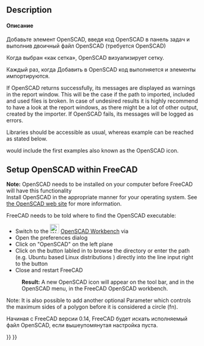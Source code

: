 <languages/>

{{Docnav
|[[OpenSCAD_ExplodeGroup|Explode Group]]
|[[OpenSCAD_MeshBoolean|Mesh Boolean]]
|[[OpenSCAD_Workbench|OpenSCAD]]
|IconL=OpenSCAD_ExplodeGroup.svg
|IconR=OpenSCAD_MeshBoolean.svg
|IconC=Workbench_OpenSCAD.svg
}}

<div class="mw-translate-fuzzy">
{{GuiCommand/ru
|Name=OpenSCAD AddOpenSCADElement
|Name/ru=OpenSCAD AddOpenSCADElement
|Workbenches=[[OpenSCAD_Workbench/ru|OpenSCAD]]
|MenuLocation=OpenSCAD -> Add OpenSCAD Element
}}
</div>

==Description==

<div class="mw-translate-fuzzy">
==== Описание ====
Добавьте элемент OpenSCAD, введя код OpenSCAD в панель задач и выполнив двоичный файл OpenSCAD (требуется OpenSCAD)
</div> 

Когда выбран «как сетка», OpenSCAD визуализирует сетку. 

Каждый раз, когда Добавить в OpenSCAD код выполняется и элементы импортируются.

If OpenSCAD returns successfully, its messages are displayed as warnings in the report window. This will be the case if the path to imported, included and used files is broken. In case of undesired results it is highly recommend to have a look at the report windows, as there might be a lot of other output, created by the importer. If OpenSCAD fails, its messages will be logged as errors.

Libraries should be accessible as usual, whereas example can be reached as stated below.

{{Code|code=
include <../examples/example001.scad>;
}}

would include the first examples also known as the OpenSCAD icon.

==Setup OpenSCAD within FreeCAD==

'''Note:''' OpenSCAD needs to be installed on your computer before FreeCAD will have this functionality<br/>
Install OpenSCAD in the appropriate manner for your operating system. See [https://www.openscad.org/ the OpenSCAD web site] for more information.

FreeCAD needs to be told where to find the OpenSCAD executable:
* Switch to the [[Image:Workbench_OpenSCAD.svg|24px]] [[OpenSCAD_Workbench|OpenSCAD Workbench]] via {{MenuCommand|View → Workbench → OpenSCAD}}
* Open the preferences dialog {{MenuCommand|Edit → Preferences}}
* Click on "OpenSCAD" on the left plane
* Click on the button labled {{Button|...}} in {{MenuCommand|General Settings → General OpenSCAD Settings → OpenSCAD executable}} to browse the directory or enter the path (e.g. Ubuntu based Linux distributions {{incode|/usr/bin/openscad}}) directly into the line input right to the button
* Close and restart FreeCAD
: '''Result:''' A new OpenSCAD icon will appear on the tool bar, and in the OpenSCAD menu, in the FreeCAD OpenSCAD workbench.

Note: It is also possible to add another optional Parameter which controls the maximum sides of a polygon before it is considered a circle (fn).

<div class="mw-translate-fuzzy">
Начиная с FreeCAD версии 0.14, FreeCAD будет искать исполняемый файл OpenSCAD, если вышеупомянутая настройка пуста.
</div>    


{{Docnav
|[[OpenSCAD_ExplodeGroup|Explode Group]]
|[[OpenSCAD_MeshBoolean|Mesh Boolean]]
|[[OpenSCAD_Workbench|OpenSCAD]]
|IconL=OpenSCAD_ExplodeGroup.svg
|IconR=OpenSCAD_MeshBoolean.svg
|IconC=Workbench_OpenSCAD.svg
}}

{{OpenSCAD_Tools_navi{{#translation:}}}}
{{Userdocnavi{{#translation:}}}}